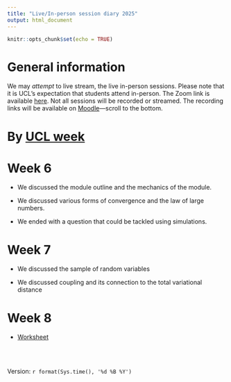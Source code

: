 ```yaml
---
title: "Live/In-person session diary 2025"
output: html_document
---
```


```r
knitr::opts_chunk$set(echo = TRUE)
```

# General information

We may  *attempt* to live stream, the live in-person sessions.  Please note that it is UCL's expectation that students attend in-person.  The Zoom link is available [here](https://ucl.zoom.us/my/terrysoo).  Not all sessions will be recorded or streamed.  The recording links will be available on [Moodle](https://moodle.ucl.ac.uk/course/view.php?id=54044&section=0)---scroll to the bottom.


# By [UCL week](https://www.ucl.ac.uk/srs/sites/srs/files/ucl_calendar_2025_26v1.pdf)


# Week 6

* We discussed the module outline and the mechanics of the module.

* We discussed various forms of convergence and the law of large numbers.

* We ended with a question that could be tackled using simulations.

#  Week 7

* We discussed the sample of random variables

* We discussed coupling and its connection to the total variational distance


#  Week 8

* [Worksheet](https://tsoo-math.github.io/ucl6/week8-2025-inclass.html)


<br>
<br>

 Version:  `r format(Sys.time(), '%d %B %Y')`

<br>
<br>
<br>